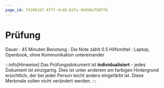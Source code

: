```yaml
---
page_id: 74206167-47ff-4cd8-82fe-4b056e758ff0
---
```



# Prüfung

Dauer
: 45 Minuten
Benotung
: Die Note zählt $0.5$
Hilfsmittel
: Laptop, Openbook, ohne Kommunikation untereinander


<Restricted id="8e73288f-a8c7-4ad5-9849-f895599cada9">

:::info[Hinweise]
Das Prüfungsdokument ist **individualisiert** - jedes Dokument ist einzigartig. Dies ist unter anderem am farbigen Hintergrund ersichtlich, der bei jeder Person leicht anders eingefärbt ist. Diese Merkmale sollen nicht verändert werden.
:::



</Restricted>